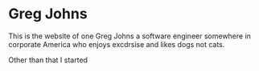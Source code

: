 # Greg Johns

This is the website of one Greg Johns a software engineer somewhere in corporate America who enjoys excdrsise and likes dogs not cats.

Other than that
I started


